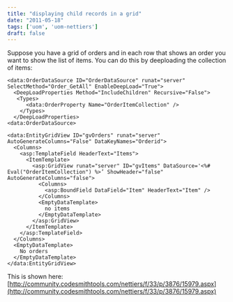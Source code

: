 ```yaml
---
title: "displaying child records in a grid"
date: "2011-05-18"
tags: ['uom', 'uom-nettiers']
draft: false
---
```


Suppose you have a grid of orders and in each row that shows an order you want to show the list of items. You can do this by deeploading the collection of items:

```
<data:OrderDataSource ID="OrderDataSource" runat="server" SelectMethod="Order_GetAll" EnableDeepLoad="True">  
  <DeepLoadProperties Method="IncludeChildren" Recursive="False">  
   <Types>  
      <data:OrderProperty Name="OrderItemCollection" />  
    </Types>  
  </DeepLoadProperties>  
<data:OrderDataSource>

<data:EntityGridView ID="gvOrders" runat="server" AutoGenerateColumns="False" DataKeyNames="Orderid">  
  <Columns>  
    <asp:TemplateField HeaderText="Items">  
      <ItemTemplate>  
        <asp:GridView runat="server" ID="gvItems" DataSource='<%# Eval("OrderItemCollection") %>’ ShowHeader="false" AutoGenerateColumns="false">  
          <Columns>  
            <asp:BoundField DataField="Item" HeaderText="Item" />  
          </Columns>  
          <EmptyDataTemplate>  
            no items  
          </EmptyDataTemplate>  
        </asp:GridView>  
      </ItemTemplate>  
    </asp:TemplateField>  
  </Columns>  
  <EmptyDataTemplate>  
    No orders  
  </EmptyDataTemplate>  
</data:EntityGridView>
```

This is shown here: [http://community.codesmithtools.com/nettiers/f/33/p/3876/15979.aspx](http://community.codesmithtools.com/nettiers/f/33/p/3876/15979.aspx)
